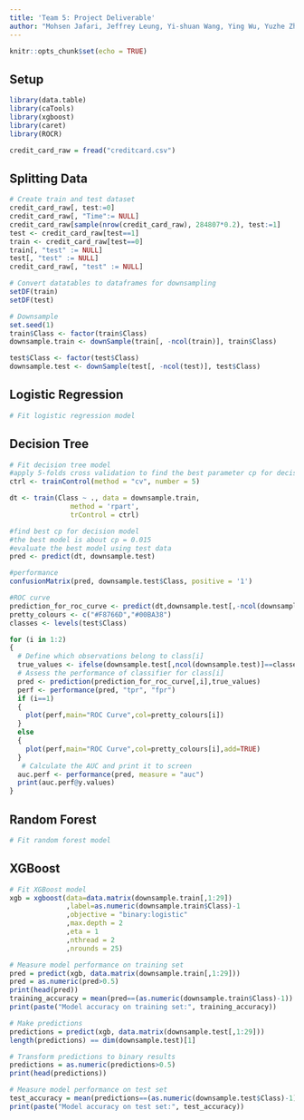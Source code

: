 ```yaml
---
title: 'Team 5: Project Deliverable'
author: "Mohsen Jafari, Jeffrey Leung, Yi-shuan Wang, Ying Wu, Yuzhe Zheng"
---
```


```r
knitr::opts_chunk$set(echo = TRUE)
```

## Setup
```r
library(data.table)
library(caTools)
library(xgboost)
library(caret)
library(ROCR)

credit_card_raw = fread("creditcard.csv")
```

## Splitting Data
```r
# Create train and test dataset
credit_card_raw[, test:=0]
credit_card_raw[, "Time":= NULL]
credit_card_raw[sample(nrow(credit_card_raw), 284807*0.2), test:=1]
test <- credit_card_raw[test==1]
train <- credit_card_raw[test==0]
train[, "test" := NULL]
test[, "test" := NULL]
credit_card_raw[, "test" := NULL]

# Convert datatables to dataframes for downsampling
setDF(train)
setDF(test)

# Downsample
set.seed(1)
train$Class <- factor(train$Class)
downsample.train <- downSample(train[, -ncol(train)], train$Class)

test$Class <- factor(test$Class)
downsample.test <- downSample(test[, -ncol(test)], test$Class)
```

## Logistic Regression
```r
# Fit logistic regression model

```

## Decision Tree
```r
# Fit decision tree model
#apply 5-folds cross validation to find the best parameter cp for decision tree
ctrl <- trainControl(method = "cv", number = 5)

dt <- train(Class ~ ., data = downsample.train,
               method = 'rpart',
               trControl = ctrl)

#find best cp for decision model
#the best model is about cp = 0.015
#evaluate the best model using test data
pred <- predict(dt, downsample.test)

#performance
confusionMatrix(pred, downsample.test$Class, positive = '1')

#ROC curve
prediction_for_roc_curve <- predict(dt,downsample.test[,-ncol(downsample.test)],type="prob")
pretty_colours <- c("#F8766D","#00BA38")
classes <- levels(test$Class)

for (i in 1:2)
{
  # Define which observations belong to class[i]
  true_values <- ifelse(downsample.test[,ncol(downsample.test)]==classes[i],1,0)
  # Assess the performance of classifier for class[i]
  pred <- prediction(prediction_for_roc_curve[,i],true_values)
  perf <- performance(pred, "tpr", "fpr")
  if (i==1)
  {
    plot(perf,main="ROC Curve",col=pretty_colours[i]) 
  }
  else
  {
    plot(perf,main="ROC Curve",col=pretty_colours[i],add=TRUE) 
  }
   # Calculate the AUC and print it to screen
  auc.perf <- performance(pred, measure = "auc")
  print(auc.perf@y.values)
}


```

## Random Forest
```r
# Fit random forest model

```

## XGBoost
```r
# Fit XGBoost model
xgb = xgboost(data=data.matrix(downsample.train[,1:29])
              ,label=as.numeric(downsample.train$Class)-1
              ,objective = "binary:logistic"
              ,max.depth = 2
              ,eta = 1
              ,nthread = 2
              ,nrounds = 25)

# Measure model performance on training set
pred = predict(xgb, data.matrix(downsample.train[,1:29]))
pred = as.numeric(pred>0.5)
print(head(pred))
training_accuracy = mean(pred==(as.numeric(downsample.train$Class)-1))
print(paste("Model accuracy on training set:", training_accuracy))

# Make predictions
predictions = predict(xgb, data.matrix(downsample.test[,1:29]))
length(predictions) == dim(downsample.test)[1]

# Transform predictions to binary results
predictions = as.numeric(predictions>0.5)
print(head(predictions))

# Measure model performance on test set
test_accuracy = mean(predictions==(as.numeric(downsample.test$Class)-1))
print(paste("Model accuracy on test set:", test_accuracy))
```






